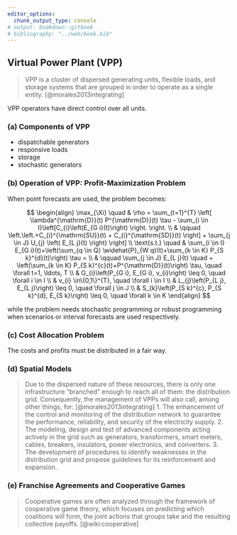 ```yaml
---
editor_options:
  chunk_output_type: console
# output: bookdown::gitbook
# bibliography: "../web/book.bib"
---
```


## Virtual Power Plant (VPP) {#VPP}

> VPP is a cluster of dispersed generating units, flexible loads, and storage systems that are grouped in order to operate as a single entity. [@morales2013integrating]

VPP operators have direct control over all units.

### (a) Components of VPP {-}

- dispatchable generators
- responsive loads
- storage
- stochastic generators

### (b) Operation of VPP: Profit-Maximization Problem {-}

When point forecasts are used, the problem becomes:

$$ \begin{align} \max_{\Xi} \quad & \rho = \sum_{t=1}^{T} \left[ \lambda^{\mathrm{D}}(t) P^{\mathrm{D}}(t) \tau - \sum_{i \in I}\left[C_{i}\left(E_{G i}(t)\right) \right. \right. \\
& \qquad \left.\left.+C_{i}^{\mathrm{SU}}(t) + C_{i}^{\mathrm{SD}}(t) \right] + \sum_{j \in J} U_{j} \left( E_{L j}(t) \right) \right] \\
\text{s.t.} \quad & \sum_{i \in I} E_{G i}(t)+\left(\sum_{q \in Q} \widehat{P}_{W q}(t)+\sum_{k \in K} P_{S k}^{d}(t)\right) \tau = \\
& \qquad \sum_{j \in J} E_{L j}(t) \quad + \left(\sum_{k \in K} P_{S k}^{c}(t)+P^{\mathrm{D}}(t)\right) \tau, \quad \forall t=1, \ldots, T \\
& G_{i}\left(P_{G i}, E_{G i}, v_{i}\right) \leq 0, \quad \forall i \in I \\
& v_{i} \in\{0,1\}^{T}, \quad \forall i \in I \\
& L_{j}\left(P_{L j}, E_{L j}\right) \leq 0, \quad \forall j \in J \\
& S_{k}\left(P_{S k}^{c}, P_{S k}^{d}, E_{S k}\right) \leq 0, \quad \forall k \in K
\end{align} $$

while the problem needs stochastic programming or robust programming when scenarios or interval forecasts are used respectively.

### (c) Cost Allocation Problem {-}

The costs and profits must be distributed in a fair way.

### (d) Spatial Models {-}


> Due to the dispersed nature of these resources, there is only one infrastructure “branched” enough to reach all of them: the distribution grid. Consequently, the management of VPPs will also call, among other things, for: [@morales2013integrating]
> 1. The enhancement of the control and monitoring of the distribution network to guarantee the performance, reliability, and security of the electricity supply.
> 2. The modeling, design and test of advanced components acting actively in the grid such as generators, transformers, smart meters, cables, breakers, insulators, power electronics, and converters.
> 3. The development of procedures to identify weaknesses in the distribution grid and propose guidelines for its reinforcement and expansion.

### (e) Franchise Agreements and Cooperative Games {-}

> Cooperative games are often analyzed through the framework of cooperative game theory, which focuses on predicting which coalitions will form, the joint actions that groups take and the resulting collective payoffs. [@wiki:cooperative]

